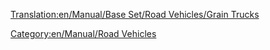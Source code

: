 [[Translation:en/Manual/Base Set/Road Vehicles/Grain Trucks]]

{{en/Manual/Base Set/Road Vehicles/RoadVehicle|name     = Hereford Grain Truck
  |img      = en/Manual/Base Set/Road Vehicles/Hereford Grain Truck.png
  |price    = £4,674 ($9,348) 
  |speed    = 48 km/h (30 mph)
  |annual   = £421 ($842)
  |designed = 1935
  |life     = 15
  |capacity = 20 tonnes of grain
}}
{{en/Manual/Base Set/Road Vehicles/RoadVehicle|name     = Thomas Grain Truck
  |img      = en/Manual/Base Set/Road Vehicles/Thomas Grain Truck.png
  |price    = £5,453 ($10,906)  
  |speed    = 88 km/h (55 mph)
  |annual   = £787 ($1,574)
  |designed = 1979
  |life     = 15
  |capacity = 25 tonnes of grain
}}
{{en/Manual/Base Set/Road Vehicles/RoadVehicle|name     = Goss Grain Truck
  |img      = en/Manual/Base Set/Road Vehicles/Goss Grain Truck.png
  |price    = £5,863 ($11,726) 
  |speed    = 112 km/h (70 mph)
  |annual   = £1,125 ($2,250)
  |designed = 2010
  |life     = 15
  |capacity = 30 tonnes of grain
}}

[[Category:en/Manual/Road Vehicles]]